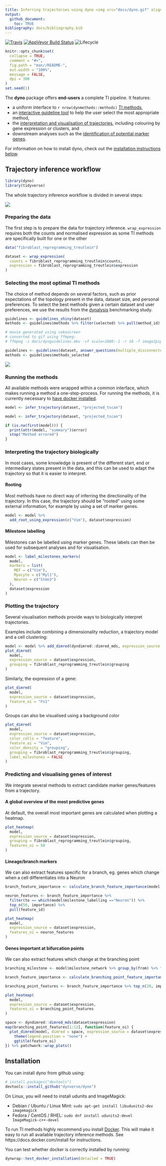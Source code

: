 ```yaml
---
title: Inferring trajectories using dyno <img src="docs/dyno.gif" align="right" width="150px" />
output: 
  github_document:
    toc: TRUE
bibliography: docs/bibliography.bib
---
```


<!-- README.md is generated from README.Rmd. Please edit that file -->

[![Travis](https://img.shields.io/travis/dynverse/dyno.svg?logo=travis)](https://travis-ci.org/dynverse/dyno)
[![AppVeyor Build Status](https://ci.appveyor.com/api/projects/status/github/dynverse/dyno?branch=master&svg=true)](https://ci.appveyor.com/project/dynverse/dyno)
![Lifecycle](https://img.shields.io/badge/lifecycle-experimental-orange.svg)

```r
knitr::opts_chunk$set(
  collapse = TRUE,
  comment = "#>",
  fig.path = "man//README-",
  out.width = "100%",
  message = FALSE,
  dpi = 300
)
set.seed(1)
```

The **dyno** package offers **end-users** a complete TI pipeline. It features:

* a uniform interface to `r nrow(dynmethods::methods)` [TI methods](https://github.com/dynverse/dynmethods#list-of-included-methods),
* an [interactive guideline tool](https://github.com/dynverse/dyno#selecting-the-most-optimal-ti-methods) to help the user select the most appropriate method, 
* the [interpretation and visualisation of trajectories](https://github.com/dynverse/dyno#plotting-the-trajectory), including colouring by gene expression or clusters, and
* downstream analyses such as the [identification of potential marker genes](https://github.com/dynverse/dyno#predicting-and-visualising-genes-of-interest).

For information on how to install dyno, check out the [installation instructions below](https://github.com/dynverse/dyno#installation).

## Trajectory inference workflow
```r
library(dyno)
library(tidyverse)
```

The whole trajectory inference workflow is divided in several steps:

![](man/img/toolkit.png)

### Preparing the data

The first step is to prepare the data for trajectory inference. `wrap_expression` requires both the counts and normalised expression as some TI methods are specifically built for one or the other

```r
data("fibroblast_reprogramming_treutlein")

dataset <- wrap_expression(
  counts = fibroblast_reprogramming_treutlein$counts,
  expression = fibroblast_reprogramming_treutlein$expression
)
```



### Selecting the most optimal TI methods

The choice of method depends on several factors, such as prior expectations of the topology present in the data, dataset size, and personal preferences. To select the best methods given a certain dataset and user preferences, we use the results from the [dynalysis](https://github.com/dynverse/dynalysis) benchmarking study.

``` r
guidelines <- guidelines_shiny(dataset)
methods <- guidelines$methods %>% filter(selected) %>% pull(method_id) %>% first()
```

```r
# movie generated using vokoscreen
# converted to gif using ffmpeg:
# ffmpeg -i docs/dynguidelines.mkv -vf scale=1080:-1 -r 10 -f image2pipe -vcodec ppm - | convert -delay 10 -loop 0 -layers OptimizeFrame -fuzz 10% - docs/dynguidelines.gif

guidelines <- guidelines(dataset, answer_questions(multiple_disconnected = FALSE, expect_topology = TRUE, expected_topology = "bifurcation"))
methods <- guidelines$methods_selected
```

![](docs/dynguidelines.gif)



### Running the methods

All available methods were wrapped within a common interface, which makes running a method a one-step-process. For running the methods, it is currently necessary to [have docker installed](#Installation).

``` r
model <- infer_trajectory(dataset, "projected_tscan")
```

```r
model <- infer_trajectory(dataset, "projected_tscan")

if (is.na(first(model))) {
  print(attr(model, "summary")$error)
  stop("Method errored")
}
```



### Interpreting the trajectory biologically
In most cases, some knowledge is present of the different start, end or intermediary states present in the data, and this can be used to adapt the trajectory so that it is easier to interpret.


#### Rooting
Most methods have no direct way of inferring the directionality of the trajectory. In this case, the trajectory should be "rooted" using some external information, for example by using a set of marker genes.

```r
model <- model %>% 
  add_root_using_expression(c("Vim"), dataset$expression)
```


#### Milestone labelling

Milestones can be labelled using marker genes. These labels can then be used for subsequent analyses and for visualisation.

```r
model <- label_milestones_markers(
  model,
  markers = list(
    MEF = c("Vim"),
    Myocyte = c("Myl1"),
    Neuron = c("Stmn3")
  ),
  dataset$expression
)
```


### Plotting the trajectory
Several visualisation methods provide ways to biologically interpret trajectories. 

Examples include combining a dimensionality reduction, a trajectory model and a cell clustering:
```r
model <- model %>% add_dimred(dyndimred::dimred_mds, expression_source = dataset$expression)
plot_dimred(
  model, 
  expression_source = dataset$expression, 
  grouping = fibroblast_reprogramming_treutlein$grouping
)
```

Similarly, the expression of a gene:
```r
plot_dimred(
  model, 
  expression_source = dataset$expression,
  feature_oi = "Fn1"
)
```

Groups can also be visualised using a background color
```r
plot_dimred(
  model, 
  expression_source = dataset$expression, 
  color_cells = "feature",
  feature_oi = "Vim",
  color_density = "grouping",
  grouping = fibroblast_reprogramming_treutlein$grouping,
  label_milestones = FALSE
)
```



### Predicting and visualising genes of interest

We integrate several methods to extract candidate marker genes/features from a trajectory.

#### A global overview of the most predictive genes

At default, the overall most important genes are calculated when plotting a heatmap.

```r
plot_heatmap(
  model,
  expression_source = dataset$expression,
  grouping = fibroblast_reprogramming_treutlein$grouping,
  features_oi = 50
)
```

#### Lineage/branch markers

We can also extract features specific for a branch, eg. genes which change when a cell differentiates into a Neuron

```r
branch_feature_importance <- calculate_branch_feature_importance(model, expression_source=dataset$expression)

neuron_features <- branch_feature_importance %>% 
  filter(to == which(model$milestone_labelling =="Neuron")) %>% 
  top_n(50, importance) %>% 
  pull(feature_id)
```

```r
plot_heatmap(
  model, 
  expression_source = dataset$expression, 
  features_oi = neuron_features
)
```


#### Genes important at bifurcation points

We can also extract features which change at the branching point

```r
branching_milestone <- model$milestone_network %>% group_by(from) %>% filter(n() > 1) %>% pull(from) %>% first()

branch_feature_importance <- calculate_branching_point_feature_importance(model, expression_source=dataset$expression, milestones_oi = branching_milestone)

branching_point_features <- branch_feature_importance %>% top_n(20, importance) %>% pull(feature_id)

plot_heatmap(
  model,
  expression_source = dataset$expression,
  features_oi = branching_point_features
)
```

```r
space <- dyndimred::dimred_mds(dataset$expression)
map(branching_point_features[1:12], function(feature_oi) {
  plot_dimred(model, dimred = space, expression_source = dataset$expression, feature_oi = feature_oi, label_milestones = FALSE) +
    theme(legend.position = "none") +
    ggtitle(feature_oi)
}) %>% patchwork::wrap_plots()
```


## Installation

You can install dyno from github using:

``` r
# install.packages("devtools")
devtools::install_github("dynverse/dyno")
```

On Linux, you will need to install udunits and ImageMagick:

* Debian / Ubuntu / Linux Mint: `sudo apt-get install libudunits2-dev imagemagick`
* Fedora / CentOS / RHEL: `sudo dnf install udunits2-devel ImageMagick-c++-devel`

To run TI methods highly recommend you install [Docker](https://docs.docker.com/install). This will make it easy to run all available trajectory inference methods. See https://docs.docker.com/install for instructions. 

You can test whether docker is correctly installed by running:

```r
dynwrap::test_docker_installation(detailed = TRUE)
```

